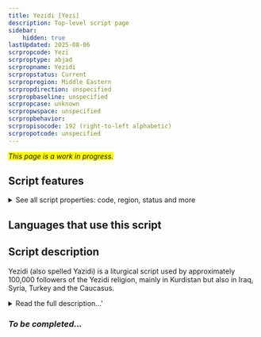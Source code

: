 ```yaml
---
title: Yezidi [Yezi]
description: Top-level script page
sidebar:
    hidden: true
lastUpdated: 2025-08-06
scrpropcode: Yezi
scrproptype: abjad
scrpropname: Yezidi
scrpropstatus: Current
scrpropregion: Middle Eastern
scrpropdirection: unspecified
scrpropbaseline: unspecified
scrpropcase: unknown
scrpropwspace: unspecified
scrpropbehavior: 
scrpropisocode: 192 (right-to-left alphabetic)
scrpropotcode: unspecified
---
```


<span style='background-color:yellow'>_This page is a work in progress._</span>


## Script features

<details>
<summary> See all script properties: code, region, status and more</summary>
<ScriptInfo />
</details>

## Languages that use this script

<WsList script='Yezi' wsMax='5' />

## Script description

Yezidi (also spelled Yazidi) is a liturgical script used by approximately 100,000 followers of the Yezidi religion, mainly in Kurdistan but also in Iraq, Syria, Turkey and the Caucasus.

<details><summary>Read the full description...'</summary>_Not yet available._</details>

### _To be completed..._

